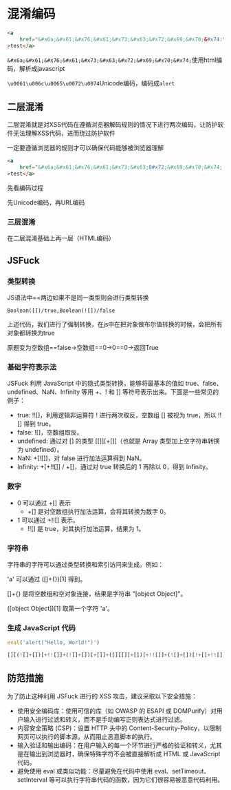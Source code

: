 # 混淆编码

``` html
<a
    href="&#x6a;&#x61;&#x76;&#x61;&#x73;&#x63;&#x72;&#x69;&#x70;&#x74:\u0061\u006c\u0065\u0072\u0074 (/xss/)"
>test</a>
```

`&#x6a;&#x61;&#x76;&#x61;&#x73;&#x63;&#x72;&#x69;&#x70;&#x74;`使用html编码，解析成javascript

`\u0061\u006c\u0065\u0072\u0074`Unicode编码，编码成`alert`

## 二层混淆

二层混淆就是对XSS代码在遵循浏览器解码规则的情况下进行两次编码，让防护软件无法理解XSS代码，进而绕过防护软件

一定要遵循浏览器的规则才可以确保代码能够被浏览器理解

``` html
<a
    href="&#x6a;&#x61;&#x76;&#x61;&#x73;&#x63;8#x72;&#x69;&#x70;&#x74;:%5c%75%30%30%36%31%5c%75%30%30%36%63%5c%75%30%30%36%35%5c%75%30%30%37%32%5c%75%30%30%37%34(/xss/)"
>test</a>
```

先看编码过程

先Unicode编码，再URL编码

### 三层混淆

在二层混淆基础上再一层（HTML编码）


## JSFuck

### 类型转换

JS语法中==两边如果不是同一类型则会进行类型转换

`Boolean([])/true,Boolean(![])/false`

上述代码，我们进行了强制转换，在js中在把对象做布尔值转换的时候，会把所有对象都转换为true

原题变为空数组==false→空数组==0→0==0→返回True

### 基础字符表示法

JSFuck 利用 JavaScript 中的隐式类型转换，能够将最基本的值如 true、false、undefined、NaN、Infinity 等用 +、! 和 [] 等符号表示出来。下面是一些常见的例子：

- true: !![]，利用逻辑非运算符 ! 进行两次取反，空数组 [] 被视为 true，所以 !![] 得到 true。
- false: ![]，空数组取反。
- undefined: 通过对 [] 的类型 [[]][+[]]（也就是 Array 类型加上空字符串转换为 undefined）。
- NaN: +[![]]，对 false 进行加法运算得到 NaN。
- Infinity: +[+!![]] / +[]，通过对 true 转换后的 1 再除以 0，得到 Infinity。

### 数字
- 0 可以通过 +[] 表示
    - +[] 是对空数组执行加法运算，会将其转换为数字 0。
- 1 可以通过 +!![] 表示。
    - !![] 是 true，对其执行加法运算，结果为 1。

### 字符串
字符串的字符可以通过类型转换和索引访问来生成。例如：

'a' 可以通过 ([]+{})[1] 得到。

[]+{} 是将空数组和空对象连接，结果是字符串 "[object Object]"。

([object Object])[1] 取第一个字符 'a'。

###  生成 JavaScript 代码

``` javascript
eval('alert("Hello, World!")')
```

``` javascript
[][(![]+[])[+!![]]+(![]+[])[+[]]+([][[]]+[])[+!![]]+(![]+[])[!+[]+!![]]+([]+{})[!+[]+!![]+!![]+!![]]][([][[]]+[])[+[]]+(![]+[])[+[]]+([][[]]+[])[+!![]]+([][[]]+[])[!+[]+!![]]+([][[]]+[])[!+[]+!![]+!![]]]('alert("Hello, World!")')()
```

## 防范措施
为了防止这种利用 JSFuck 进行的 XSS 攻击，建议采取以下安全措施：

- 使用安全编码库：使用可信的库（如 OWASP 的 ESAPI 或 DOMPurify）对用户输入进行过滤和转义，而不是手动编写正则表达式进行过滤。
- 内容安全策略 (CSP)：设置 HTTP 头中的 Content-Security-Policy，以限制网页可以执行的脚本源，从而阻止恶意脚本的执行。
- 输入验证和输出编码：在用户输入的每一个环节进行严格的验证和转义，尤其是在输出到浏览器时，确保特殊字符不会被直接解析成 HTML 或 JavaScript 代码。
- 避免使用 eval 或类似功能：尽量避免在代码中使用 eval、setTimeout、setInterval 等可以执行字符串代码的函数，因为它们很容易被恶意代码利用。